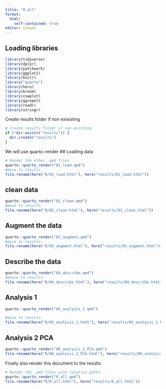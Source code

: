 ```yaml
---
title: "0_all"
format:
  html:
    self-contained: true
editor: visual
---
```


## Loading libraries

```r
library(tidyverse)
library(dplyr)
library(patchwork)
library(ggplot2)
library(knitr)
library("quarto")
library(here)
library(broom)
library(cowplot)
library(ggrepel)
library(readr)
library(stringr)
```

Create results folder if non exisisting

```r
# Create results folder if non-existing
if (!dir.exists("results")) {
  dir.create("results")
}

```

We will use quarto::render \## Loading data

```r

# Render the other .qmd files
quarto::quarto_render("01_load.qmd")
#move to results
file.rename(here("R/01_load.html"), here("results/01_load.html"))
```

## clean data

```r

quarto::quarto_render("02_clean.qmd")
#move to results:
file.rename(here("R/02_clean.html"), here("results/02_clean.html"))

```

## Augment the data

```r

quarto::quarto_render("03_augment.qmd")
#move to results:
file.rename(here("R/03_augment.html"), here("results/03_augment.html"))


```

## Describe the data

```r

quarto::quarto_render("04_describe.qmd")
#mnove to results
file.rename(here("R/04_describe.html"), here("results/04_describe.html"))


```

## Analysis 1

```r

quarto::quarto_render("05_analysis_1.qmd")

#move to results:
file.rename(here("R/05_analysis_1.html"), here("results/05_analysis_1.html"))

```

## Analysis 2 PCA

```r

quarto::quarto_render("06_analysis_2_PCA.qmd")
file.rename(here("R/06_analysis_2_PCA.html"), here("results/06_analysis_2_PCA.html"))


```

Finally also render this document to the results:

```r


# Render the .qmd files with relative paths
quarto::quarto_render("0_all.qmd")
file.rename(here("R/0_all.html"), here("results/0_all.html"))




```
